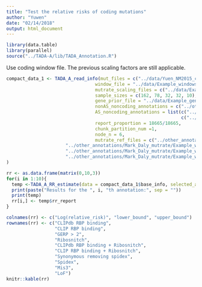```yaml
---
title: "Test the relative risks of coding mutations"
author: "Yuwen"
date: "02/14/2018"
output: html_document
---
```



```r
library(data.table)
library(parallel)
source("../TADA-A/lib/TADA_Annotation.R")
```

Use coding window file. The previous scaling factors are still applicable. 

```r
compact_data_1 <- TADA_A_read_info(mut_files = c("../data/Yuen_NM2015_cases_DNM_with_allele_info.txt","../data/Kong_cases_DNM_with_allele_info.txt","../data/Wu_cases_DNM_with_allele_info.txt", "../data/Jiang_cases_DNM_with_allele_info.txt", "../data/Michaelson_cases_DNM_with_allele_info.txt"),
                                 window_file = "../data/Example_windows_coding.bed",
                                 mutrate_scaling_files = c("../data/Example_windows_mutrate_with_div_score_scaling_file_for_Yuen_NM2015_cases_DNM.txt","../data/Example_windows_mutrate_with_div_score_scaling_file_for_Kong_cases_DNM.txt", "../data/Example_windows_mutrate_with_div_score_scaling_file_for_Wu_cases_DNM.txt", "../data/Example_windows_mutrate_with_div_score_scaling_file_for_Jiang_cases_DNM.txt", "../data/Example_windows_mutrate_with_div_score_scaling_file_for_Michaelson_cases_DNM.txt"),
                                 sample_sizes = c(162, 78, 32, 32, 10),
                                 gene_prior_file = "../data/Example_gene_uniform_prior.txt",
                                 nonAS_noncoding_annotations = c("../other_annotations/coding/CLIPdb/human_combined.merged.bed", "../other_annotations/coding/CLIP/human_combine.merged.bed", "../other_annotations/conservation/Example_windows_coding_gerp_gt2.bed"),
                                 AS_noncoding_annotations = list(c("../other_annotations/coding/ribosnitch/hg19_refGenes_exons.gtf.lg.transc.fa.RNAsnpM3.bed.abspos.p0.05.merged.altA.bed","../other_annotations/coding/ribosnitch/hg19_refGenes_exons.gtf.lg.transc.fa.RNAsnpM3.bed.abspos.p0.05.merged.altC.bed","../other_annotations/coding/ribosnitch/hg19_refGenes_exons.gtf.lg.transc.fa.RNAsnpM3.bed.abspos.p0.05.merged.altG.bed","../other_annotations/coding/ribosnitch/hg19_refGenes_exons.gtf.lg.transc.fa.RNAsnpM3.bed.abspos.p0.05.merged.altT.bed"),c("../other_annotations/coding/CLIPdb/human_combine.merged_hg19_refGenes_exons.gtf.lg.transc.fa.RNAsnpM3.bed.abspos.p0.05.merged.altA.bed", "../other_annotations/coding/CLIPdb/human_combine.merged_hg19_refGenes_exons.gtf.lg.transc.fa.RNAsnpM3.bed.abspos.p0.05.merged.altC.bed", "../other_annotations/coding/CLIPdb/human_combine.merged_hg19_refGenes_exons.gtf.lg.transc.fa.RNAsnpM3.bed.abspos.p0.05.merged.altG.bed" ,"../other_annotations/coding/CLIPdb/human_combine.merged_hg19_refGenes_exons.gtf.lg.transc.fa.RNAsnpM3.bed.abspos.p0.05.merged.altT.bed"),c("../other_annotations/coding/CLIP/human_combine.merged_hg19_refGenes_exons.gtf.lg.transc.fa.RNAsnpM3.bed.abspos.p0.05.merged.altA.bed", "../other_annotations/coding/CLIP/human_combine.merged_hg19_refGenes_exons.gtf.lg.transc.fa.RNAsnpM3.bed.abspos.p0.05.merged.altC.bed", "../other_annotations/coding/CLIP/human_combine.merged_hg19_refGenes_exons.gtf.lg.transc.fa.RNAsnpM3.bed.abspos.p0.05.merged.altG.bed", "../other_annotations/coding/CLIP/human_combine.merged_hg19_refGenes_exons.gtf.lg.transc.fa.RNAsnpM3.bed.abspos.p0.05.merged.altT.bed"), c("../other_annotations/coding/171029_synonymous_SNV_altA.bed.merge_removing_spidex_lower10pct.bed", "../other_annotations/coding/171029_synonymous_SNV_altC.bed.merge_removing_spidex_lower10pct.bed", "../other_annotations/coding/171029_synonymous_SNV_altG.bed.merge_removing_spidex_lower10pct.bed", "../other_annotations/coding/171029_synonymous_SNV_altT.bed.merge_removing_spidex_lower10pct.bed"),c("../data/spidex_public_noncommercial_v1_0.tab_alt_A_lower10pct.bed", "../data/spidex_public_noncommercial_v1_0.tab_alt_C_lower10pct.bed", "../data/spidex_public_noncommercial_v1_0.tab_alt_G_lower10pct.bed","../data/spidex_public_noncommercial_v1_0.tab_alt_T_lower10pct.bed"),
                                                                 c("../other_annotations/coding/Polyphen_HDIV_probably_damaging_altA.bed.merge.bed", "../other_annotations/coding/Polyphen_HDIV_probably_damaging_altC.bed.merge.bed", "../other_annotations/coding/Polyphen_HDIV_probably_damaging_altG.bed.merge.bed", "../other_annotations/coding/Polyphen_HDIV_probably_damaging_altT.bed.merge.bed"),c("../other_annotations/coding/171121_coding_stop_loss_and_gain_SNV_altA.bed.merge.bed", "../other_annotations/coding/171121_coding_stop_loss_and_gain_SNV_altC.bed.merge.bed", "../other_annotations/coding/171121_coding_stop_loss_and_gain_SNV_altG.bed.merge.bed", "../other_annotations/coding/171121_coding_stop_loss_and_gain_SNV_altT.bed.merge.bed")),
                                 report_proportion = 18665/18665,
                                 chunk_partition_num =1,
                                 node_n = 6,
                                 mutrate_ref_files = c("../other_annotations/Mark_Daly_mutrate/Example_windows_extended_1bp_for_getting_base_level_mutrate.bed.fasta.tri.alt_A.mutrate.bw",
                      "../other_annotations/Mark_Daly_mutrate/Example_windows_extended_1bp_for_getting_base_level_mutrate.bed.fasta.tri.alt_C.mutrate.bw",
                      "../other_annotations/Mark_Daly_mutrate/Example_windows_extended_1bp_for_getting_base_level_mutrate.bed.fasta.tri.alt_G.mutrate.bw",
                      "../other_annotations/Mark_Daly_mutrate/Example_windows_extended_1bp_for_getting_base_level_mutrate.bed.fasta.tri.alt_T.mutrate.bw")
)

```


```r
rr <- as.data.frame(matrix(0,10,3))
for(i in 1:10){
  temp <-TADA_A_RR_estimate(data = compact_data_1$base_info, selected_annotations = c(i), gene_prior_file = "../data/Example_gene_uniform_prior.txt", optimization_iteration = 2000)
  print(paste("Results for the ", i, "th annotation:", sep = ""))
  print(temp)
  rr[i,] <- temp$rr_report
}
```

```r
colnames(rr) <- c("Log(relative_risk)", "lower_bound", "upper_bound")
rownames(rr) <- c("CLIPdb RBP binding",
                  "CLIP RBP binding",
                  "GERP > 2",
                  "Ribosnitch", 
                  "CLIPdb RBP binding + Ribosnitch",
                  "CLIP RBP binding + Ribosnitch",
                  "Synonymous removing spidex",
                  "Spidex",
                  "Mis3",
                  "LoF")
knitr::kable(rr)
```
